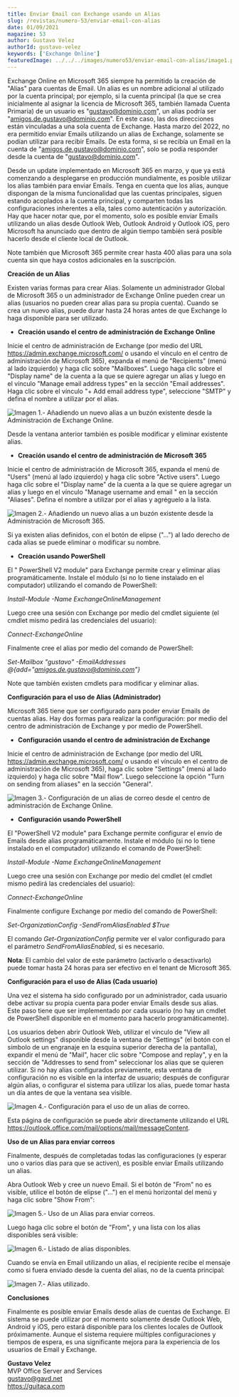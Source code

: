 ```yaml
---
title: Enviar Email con Exchange usando un Alias
slug: /revistas/numero-53/enviar-email-con-alias
date: 01/09/2021
magazine: 53
author: Gustavo Velez
authorId: gustavo-velez
keywords: ['Exchange Online']
featuredImage: ../../../images/numero53/enviar-email-con-alias/image1.png
---
```


Exchange Online en Microsoft 365 siempre ha permitido la creación de
"Alias" para cuentas de Email. Un alias es un nombre adicional al
utilizado por la cuenta principal; por ejemplo, si la cuenta principal
(la que se crea inicialmente al asignar la licencia de Microsoft 365,
también llamada Cuenta Primaria) de un usuario es
"gustavo@dominio.com", un alias podría ser
"amigos.de.gustavo@dominio.com". En este caso, las dos direcciones
están vinculadas a una sola cuenta de Exchange. Hasta marzo del 2022, no
era permitido enviar Emails utilizando un alias de Exchange, solamente
se podían utilizar para recibir Emails. De esta forma, si se recibía un
Email en la cuenta de "amigos.de.gustavo@dominio.com", solo se podía
responder desde la cuenta de "gustavo@dominio.com".

Desde un update implementado en Microsoft 365 en marzo, y que ya está
comenzando a desplegarse en producción mundialmente, es posible utilizar
los alias también para enviar Emails. Tenga en cuenta que los alias,
aunque dispongan de la misma funcionalidad que las cuentas principales,
siguen estando acoplados a la cuenta principal, y comparten todas las
configuraciones inherentes a ella, tales como autenticación y
autorización. Hay que hacer notar que, por el momento, solo es posible
enviar Emails utilizando un alias desde Outlook Web, Outlook Android y
Outlook iOS, pero Microsoft ha anunciado que dentro de algún tiempo
también será posible hacerlo desde el cliente local de Outlook.

Note también que Microsoft 365 permite crear hasta 400 alias para una
sola cuenta sin que haya costos adicionales en la suscripción.

**Creación de un Alias**

Existen varias formas para crear Alias. Solamente un administrador
Global de Microsoft 365 o un administrador de Exchange Online pueden
crear un alias (usuarios no pueden crear alias para su propia cuenta).
Cuando se crea un nuevo alias, puede durar hasta 24 horas antes de que
Exchange lo haga disponible para ser utilizado.

-   **Creación usando el centro de administración de Exchange Online**

Inicie el centro de administración de Exchange (por medio del URL
<https://admin.exchange.microsoft.com/> o usando el vínculo en el centro
de administración de Microsoft 365), expanda el menú de "Recipients"
(menú al lado izquierdo) y haga clic sobre "Mailboxes". Luego haga
clic sobre el "Display name" de la cuenta a la que se quiere agregar
un alias y luego en el vínculo "Manage email address types" en la
sección "Email addresses". Haga clic sobre el vínculo "+ Add email
address type", seleccione "SMTP" y defina el nombre a utilizar por el
alias.

![Imagen 1.- Añadiendo un nuevo alias a un buzón existente desde la Administración de Exchange Online.](../../../images/numero53/enviar-email-con-alias/image1.png)



Desde la ventana anterior también es posible modificar y eliminar
existente alias.

-   **Creación usando el centro de administración de Microsoft 365**

Inicie el centro de administración de Microsoft 365, expanda el menú de
"Users" (menú al lado izquierdo) y haga clic sobre "Active users".
Luego haga clic sobre el "Display name" de la cuenta a la que se
quiere agregar un alias y luego en el vínculo "Manage username and
email " en la sección "Aliases". Defina el nombre a utilizar por el
alias y agréguelo a la lista.

![Imagen 2.- Añadiendo un nuevo alias a un buzón existente desde la Administración de Microsoft 365.](../../../images/numero53/enviar-email-con-alias/image2.png)



Si ya existen alias definidos, con el botón de elipse ("...") al lado
derecho de cada alias se puede eliminar o modificar su nombre.

-   **Creación usando PowerShell**

El " PowerShell V2 module" para Exchange permite crear y eliminar
alias programáticamente. Instale el módulo (si no lo tiene instalado en
el computador) utilizando el comando de PowerShell:

*Install-Module -Name ExchangeOnlineManagement*

Luego cree una sesión con Exchange por medio del cmdlet siguiente (el
cmdlet mismo pedirá las credenciales del usuario):

*Connect-ExchangeOnline*

Finalmente cree el alias por medio del comando de PowerShell:

*Set-Mailbox "gustavo" -EmailAddresses @{add="amigos.de.gustavo@dominio.com"}*

Note que también existen cmdlets para modificar y eliminar alias.

**Configuración para el uso de Alias (Administrador)**

Microsoft 365 tiene que ser configurado para poder enviar Emails de
cuentas alias. Hay dos formas para realizar la configuración: por medio
del centro de administración de Exchange y por medio de PowerShell.

-   **Configuración usando el centro de administración de Exchange**

Inicie el centro de administración de Exchange (por medio del URL
<https://admin.exchange.microsoft.com/> o usando el vínculo en el centro
de administración de Microsoft 365), haga clic sobre "Settings" (menú
al lado izquierdo) y haga clic sobre "Mail flow". Luego seleccione la
opción "Turn on sending from aliases" en la sección "General".

![Imagen 3.- Configuración de un alias de correo desde el centro de administración de Exchange Online.](../../../images/numero53/enviar-email-con-alias/image3.png)



-   **Configuración usando PowerShell**

El "PowerShell V2 module" para Exchange permite configurar el envío de
Emails desde alias programáticamente. Instale el módulo (si no lo tiene
instalado en el computador) utilizando el comando de PowerShell:

*Install-Module -Name ExchangeOnlineManagement*

Luego cree una sesión con Exchange por medio del cmdlet (el cmdlet mismo
pedirá las credenciales del usuario):

*Connect-ExchangeOnline*

Finalmente configure Exchange por medio del comando de PowerShell:

*Set-OrganizationConfig -SendFromAliasEnabled $True*

El comando *Get-OrganizationConfig* permite ver el valor configurado
para el parámetro *SendFromAliasEnabled*, si es necesario.

**Nota**: El cambio del valor de este parámetro (activarlo o
desactivarlo) puede tomar hasta 24 horas para ser efectivo en el tenant
de Microsoft 365.

**Configuración para el uso de Alias (Cada usuario)**

Una vez el sistema ha sido configurado por un administrador, cada
usuario debe activar su propia cuenta para poder enviar Emails desde sus
alias. Este paso tiene que ser implementado por cada usuario (no hay un
cmdlet de PowerShell disponible en el momento para hacerlo
programáticamente).

Los usuarios deben abrir Outlook Web, utilizar el vínculo de "View all
Outlook settings" disponible desde la ventana de "Settings" (el botón
con el símbolo de un engranaje en la esquina superior derecha de la
pantalla), expandir el menú de "Mail", hacer clic sobre "Compose and
replay", y en la sección de "Addresses to send from" seleccionar los
alias que se quieren utilizar. Si no hay alias configurados previamente,
esta ventana de configuración no es visible en la interfaz de usuario;
después de configurar algún alias, o configurar el sistema para utilizar
los alias, puede tomar hasta un día antes de que la ventana sea visible.

![Imagen 4.- Configuración para el uso de un alias de correo.](../../../images/numero53/enviar-email-con-alias/image4.png)



Esta página de configuración se puede abrir directamente utilizando el
URL <https://outlook.office.com/mail/options/mail/messageContent>.

**Uso de un Alias para enviar correos**

Finalmente, después de completadas todas las configuraciones (y esperar
uno o varios días para que se activen), es posible enviar Emails
utilizando un alias.

Abra Outlook Web y cree un nuevo Email. Si el botón de "From" no es
visible, utilice el botón de elipse ("...") en el menú horizontal del
menú y haga clic sobre "Show From":

![Imagen 5.- Uso de un Alias para enviar correos.](../../../images/numero53/enviar-email-con-alias/image5.png)



Luego haga clic sobre el botón de "From", y una lista con los alias
disponibles será visible:

![Imagen 6.- Listado de alias disponibles.](../../../images/numero53/enviar-email-con-alias/image6.png)



Cuando se envía en Email utilizando un alias, el recipiente recibe el
mensaje como si fuera enviado desde la cuenta del alias, no de la cuenta
principal:

![Imagen 7.- Alias utilizado.](../../../images/numero53/enviar-email-con-alias/image7.png)



**Conclusiones**

Finalmente es posible enviar Emails desde alias de cuentas de Exchange.
El sistema se puede utilizar por el momento solamente desde Outlook Web,
Android y iOS, pero estará disponible para los clientes locales de
Outlook próximamente. Aunque el sistema requiere múltiples
configuraciones y tiempos de espera, es una significante mejora para la
experiencia de los usuarios de Email y Exchange.

**Gustavo Velez** <br />
MVP Office Server and Services <br />
<gustavo@gavd.net> <br />
<https://guitaca.com>